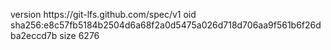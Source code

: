 version https://git-lfs.github.com/spec/v1
oid sha256:e8c57fb5184b2504d6a68f2a0d5475a026d718d706aa9f561b6f26dba2eccd7b
size 6276
